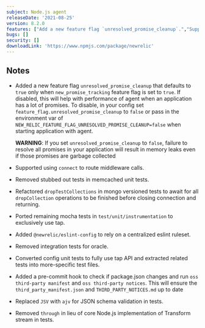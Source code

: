 ```yaml
---
subject: Node.js agent
releaseDate: '2021-08-25'
version: 8.2.0
features: ["Add a new feature flag `unresolved_promise_cleanup`.","Support using `connect` to route middleware calls."]
bugs: []
security: []
downloadLink: 'https://www.npmjs.com/package/newrelic'
---
```


## Notes

* Added a new feature flag `unresolved_promise_cleanup` that defaults to `true` only when `new_promise_tracking` feature flag is set to `true`.  If disabled, this will help with performance of agent when an application has a lot of promises.  To disable, in your config set `feature_flag.unresolved_promise_cleanup` to `false` or pass in the environment var of `NEW_RELIC_FEATURE_FLAG_UNRESOLVED_PROMISE_CLEANUP=false` when starting application with agent.

  **WARNING**: If you set `unresolved_promise_cleanup` to `false`, failure to resolve all promises in your application will result in memory leaks even if those promises are garbage collected

* Supported using `connect` to route middleware calls.

* Removed stubbed out tests in memcached unit tests.

* Refactored `dropTestCollections` in mongo versioned tests to await for all `dropCollection` operations to be finished before closing connection and returning.

* Ported remaining mocha tests in `test/unit/instrumentation` to exclusively use tap.

* Added `@newrelic/eslint-config` to rely on a centralized eslint ruleset.

* Removed integration tests for oracle.

* Converted config unit tests to fully use tap API and extracted related tests into more-specific test files.

* Added a pre-commit hook to check if package.json changes and run `oss third-party manifest` and `oss third-party notices`.  This will ensure the `third_party_manifest.json` and `THIRD_PARTY_NOTICES.md` up to date

* Replaced `JSV` with `ajv` for JSON schema validation in tests.

* Removed `through` in lieu of core Node.js implementation of Transform stream in tests.

